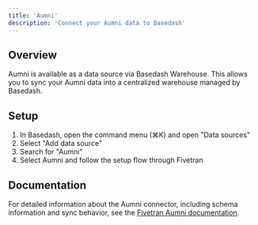 ```yaml
---
title: 'Aumni'
description: 'Connect your Aumni data to Basedash'
---
```


## Overview

Aumni is available as a data source via Basedash Warehouse. This allows you to sync your Aumni data into a centralized warehouse managed by Basedash.

## Setup

1. In Basedash, open the command menu (⌘K) and open "Data sources"
2. Select "Add data source"
3. Search for "Aumni"
4. Select Aumni and follow the setup flow through Fivetran

## Documentation

For detailed information about the Aumni connector, including schema information and sync behavior, see the [Fivetran Aumni documentation](https://fivetran.com/docs/connectors/applications/aumni).
